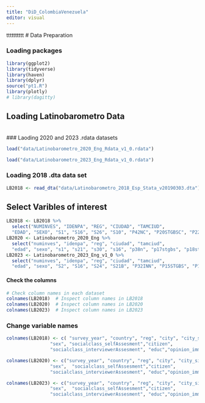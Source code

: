 ```yaml
---
title: "DiD_ColombiaVenezuela"
editor: visual
---
```

tttttttttt
# Data Preparation

### Loading packages

```r
library(ggplot2)
library(tidyverse)
library(haven)
library(dplyr)
source("pt1.R")
library(plotly)
# library(dagitty)
```

## Loading Latinobarometro Data

\
\### Laoding 2020 and 2023 .rdata datasets

```r
load("data/Latinobarometro_2020_Eng_Rdata_v1_0.rdata")

load("data/Latinobarometro_2023_Eng_Rdata_v1_0.rdata")

```

### Loading 2018 .dta data set

```r
LB2018 <- read_dta("data/Latinobarometro_2018_Esp_Stata_v20190303.dta")

```

## Select Varibles of interest
```r
LB2018 <- LB2018 %>% 
  select("NUMINVES", "IDENPA", "REG", "CIUDAD", "TAMCIUD", 
  "EDAD", "SEXO", "S1", "S16", "S26", "S10", "P42NC", "P20STGBSC", "P22ST")
LB2020 <- Latinobarometro_2020_Eng %>%
  select("numinves", "idenpa", "reg", "ciudad", "tamciud", 
  "edad", "sexo", "s1", "s21", "s30", "s16", "p38n", "p17stgbs", "p18st") 
LB2023 <- Latinobarometro_2023_Eng_v1_0 %>%
  select("numinves", "idenpa", "reg", "ciudad", "tamciud", 
  "edad", "sexo", "S2", "S16", "S24", "S21B", "P32INN", "P15STGBS", "P16ST")
```

#### Check the columns

```r
# Check column names in each dataset
colnames(LB2018)  # Inspect column names in LB2018
colnames(LB2020)  # Inspect column names in LB2020
colnames(LB2023)  # Inspect column names in LB2023

```

### Change variable names

```r
colnames(LB2018) <- c( "survey_year", "country", "reg", "city", "city_size", "age", 
                "sex", "socialclass_selfAssesment","citizen", 
                "socialclass_interviewerAssesment", "educ","opinion_immigrants", "presi_leading", "left_right")

colnames(LB2020) <- c("survey_year", "country", "reg", "city", "city_size", "age", 
                "sex",  "socialclass_selfAssesment","citizen", 
                "socialclass_interviewerAssesment", "educ","opinion_immigrants", "presi_leading", "left_right")

colnames(LB2023) <- c("survey_year", "country", "reg", "city", "city_size", "age", 
                "sex",  "socialclass_selfAssesment","citizen", 
                "socialclass_interviewerAssesment", "educ","opinion_immigrants", "presi_leading", "left_right")
```
